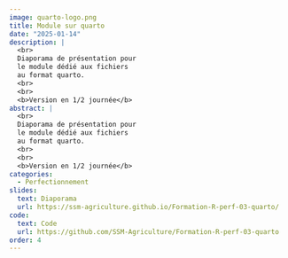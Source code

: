 ```yaml
---
image: quarto-logo.png
title: Module sur quarto
date: "2025-01-14"
description: |
  <br>
  Diaporama de présentation pour
  le module dédié aux fichiers
  au format quarto.
  <br>
  <br>
  <b>Version en 1/2 journée</b> 
abstract: |
  <br>
  Diaporama de présentation pour
  le module dédié aux fichiers
  au format quarto.
  <br>
  <br>
  <b>Version en 1/2 journée</b> 
categories:
  - Perfectionnement
slides:
  text: Diaporama
  url: https://ssm-agriculture.github.io/Formation-R-perf-03-quarto/
code:
  text: Code 
  url: https://github.com/SSM-Agriculture/Formation-R-perf-03-quarto
order: 4
---
```

